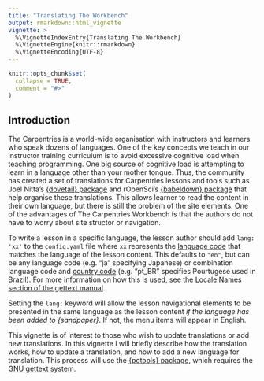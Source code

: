 ```yaml
---
title: "Translating The Workbench"
output: rmarkdown::html_vignette
vignette: >
  %\VignetteIndexEntry{Translating The Workbench}
  %\VignetteEngine{knitr::rmarkdown}
  %\VignetteEncoding{UTF-8}
---
```


```r
knitr::opts_chunk$set(
  collapse = TRUE,
  comment = "#>"
)
```

## Introduction

The Carpentries is a world-wide organisation with instructors and learners who
speak dozens of languages. One of the key concepts we teach in our instructor
training curriculum is to avoid excessive cognitive load when teaching
programming. One big source of cognitive load is attempting to learn in a
language other than your mother tongue. Thus, the community has created a set
of translations for Carpentries lessons and tools such as Joel Nitta's
[{dovetail} package](https://github.com/joelnitta/dovetail#readme) and
rOpenSci's [{babeldown} package](https://docs.ropensci.org/babeldown/) that
help organise these translations. This allows learner to read the content in
their own language, but there is still the problem of the site elements. One of
the advantages of The Carpentries Workbench is that the authors do not have to
worry about site structor or navigation. 

To write a lesson in a specific language, the lesson author should add `lang:
'xx'` to the `config.yaml` file where `xx` represents the [language
code](https://www.gnu.org/software/gettext/manual/html_node/Usual-Language-Codes.html)
that matches the language of the lesson content. This defaults to `"en"`, but
can be any language code (e.g. "ja" specifying Japanese) or combination
language code and [country
code](https://www.gnu.org/software/gettext/manual/html_node/Country-Codes.html)
(e.g. "pt_BR" specifies Pourtugese used in Brazil). For more information on how
this is used, see [the Locale Names section of the gettext
manual](https://www.gnu.org/software/gettext/manual/html_node/Locale-Names.html).

Setting the `lang:` keyword will allow the lesson navigational elements to be
presented in the same language as the lesson content _if the language has been
added to {sandpaper}_. If not, the menu items will appear in English. 

This vignette is of interest to those who wish to update
translations or add new translations. In this vignette I will briefly describe
how the translation works, how to update a translation, and how to add a new
language for translation. This process will use the [{potools}
package](https://michaelchirico.github.io/potools/), which requires the [GNU
gettext system](https://www.gnu.org/software/gettext/).


